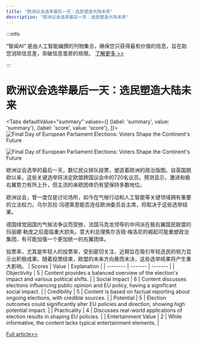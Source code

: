 ```yaml
---
title: "欧洲议会选举最后一天：选民塑造大陆未来"
description: "欧洲议会选举最后一天：选民塑造大陆未来"
---
```



:::info

“智闻AI“ 是由人工智能编撰的刊物集合，确保您只获得最有价值的信息，旨在助您消除信息差，突破信息茧房的局限。  [了解更多 >>](/)

:::

# 欧洲议会选举最后一天：选民塑造大陆未来


<Tabs
	defaultValue="summary"
	values={[
	{label: 'summary', value: 'summary'},
	{label: 'score', value: 'score'},
]}>
<TabItem value="summary">
<img
  src="https://image.informedainews.com/2024/06/Pol-Wjc-1717983331-1.jpg"
  alt="Final Day of European Parliament Elections: Voters Shape the Continent's Future"
/>

<img
  src="https://image.informedainews.com/2024/06/Pol-T01-1717983331-2.jpg"
  alt="Final Day of European Parliament Elections: Voters Shape the Continent's Future"
/>



欧洲议会选举的最后一天，数亿民众排队投票，塑造着欧洲的政治版图。自英国脱欧以来，这些关键选举将决定欧盟跨国议会中的720名议员。预测显示，激进和极右翼势力有所上升，但主流的亲欧团体仍有望保持多数地位。

欧洲议会，曾一度仅是讨论场所，如今在气候行动和人工智能等关键领域拥有重要的立法权力。乌尔苏拉·冯德莱恩能否连任欧洲委员会主席，将取决于这些选举结果。

德国绿党因国内气候法争议而受挫，法国马克龙领导的中间派在极右翼国民联盟的玛丽娜·勒庞之后面临重大损失。意大利总理焦尔吉娅·梅洛尼的崛起可能重塑政治集团，有可能加强一个更加统一的右翼团体。

投票率，尤其是年轻人的投票率，受到密切关注，近期旨在吸引年轻选民的努力显示出积极成果。随着投票结束，欧盟的未来方向悬而未决，这些选举结果将产生重大影响。
</TabItem>
<TabItem value="score">
	| Scores     | Value   | Explanation |
	| -------- | ------- | ------- |
	| Objectivity  | 5    | Content provides a balanced overview of the election's impact and various political shifts.    |
	| Social Impact | 6     | Content discusses elections influencing public opinion and EU policy, having a significant social impact.    |
	| Credibility    | 5    | Content is based on factual reporting about ongoing elections, with credible sources.    |
	| Potential    | 5    | Election outcomes could significantly alter EU policies and direction, showing high potential impact.    |
	| Practicality    | 4    | Discusses real-world applications of election results in shaping EU policies.    |
	| Entertainment Value    | 2    | While informative, the content lacks typical entertainment elements.    |
</TabItem>
</Tabs>

[Full article>>](https://www.theguardian.com/world/article/2024/jun/09/hundreds-of-millions-head-to-polls-on-final-day-of-european-elections)
